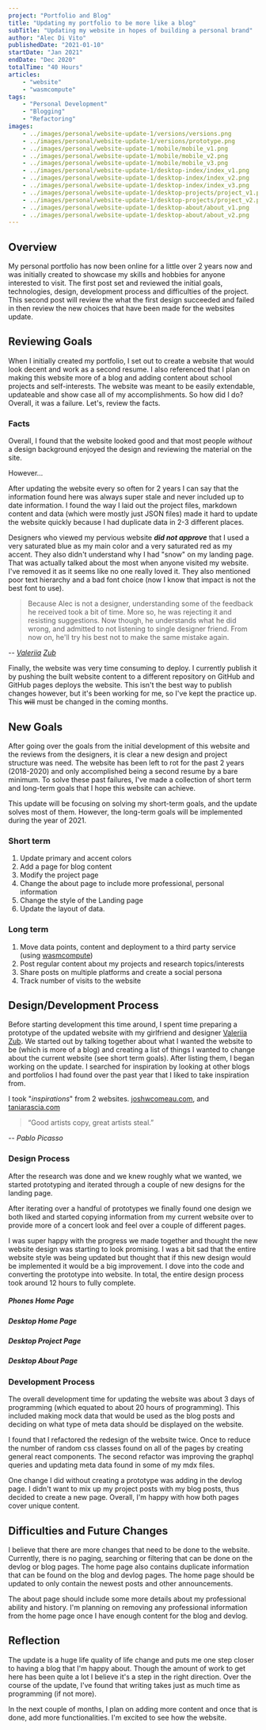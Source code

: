 ```yaml
---
project: "Portfolio and Blog"
title: "Updating my portfolio to be more like a blog"
subTitle: "Updating my website in hopes of building a personal brand"
author: "Alec Di Vito"
publishedDate: "2021-01-10"
startDate: "Jan 2021"
endDate: "Dec 2020"
totalTime: "40 Hours"
articles:
    - "website"
    - "wasmcompute"
tags:
    - "Personal Development"
    - "Blogging"
    - "Refactoring"
images:
    - ../images/personal/website-update-1/versions/versions.png
    - ../images/personal/website-update-1/versions/prototype.png
    - ../images/personal/website-update-1/mobile/mobile_v1.png
    - ../images/personal/website-update-1/mobile/mobile_v2.png
    - ../images/personal/website-update-1/mobile/mobile_v3.png
    - ../images/personal/website-update-1/desktop-index/index_v1.png
    - ../images/personal/website-update-1/desktop-index/index_v2.png
    - ../images/personal/website-update-1/desktop-index/index_v3.png
    - ../images/personal/website-update-1/desktop-projects/project_v1.png
    - ../images/personal/website-update-1/desktop-projects/project_v2.png
    - ../images/personal/website-update-1/desktop-about/about_v1.png
    - ../images/personal/website-update-1/desktop-about/about_v2.png
---
```


## Overview

My personal portfolio has now been online for a little over 2 years now
and was initially created to showcase my skills and hobbies for anyone
interested to visit. The first post set and reviewed the initial goals,
technologies, design, development process and difficulties of the
project. This second post will review the what the first design
succeeded and failed in then review the new choices that have been made
for the websites update.

## Reviewing Goals

When I initially created my portfolio, I set out to create a website
that would look decent and work as a second resume. I also referenced
that I plan on making this website more of a blog and adding content
about school projects and self-interests. The website was meant to be
easily extendable, updateable and show case all of my accomplishments.
So how did I do? Overall, it was a failure. Let's, review the facts.

### Facts

Overall, I found that the website looked good and that most people
*without* a design background enjoyed the design and reviewing the
material on the site.

However...

After updating the website every so often for 2 years I can say that the
information found here was always super stale and never included up to
date information. I found the way I laid out the project files, markdown
content and data (which were mostly just JSON files) made it hard to
update the website quickly because I had duplicate data in 2-3 different
places.

Designers who viewed my pervious website ***did not approve*** that I
used a very saturated blue as my main color and a very saturated red as
my accent. They also didn't understand why I had "snow" on my landing
page. That was actually talked about the most when anyone visited my
website. I've removed it as it seems like no one really loved it. They
also mentioned poor text hierarchy and a bad font choice (now I
know that impact is not the best font to use).

> Because Alec is not a designer, understanding some of the feedback he received took a
> bit of time. More so, he was rejecting it and resisting suggestions.
> Now though, he understands what he did wrong, and admitted to not listening to
> single designer friend. From now on, he'll try his best not to make the same mistake again.
<div>-- <cite><a href="https://www.linkedin.com/in/val-z/">Valeriia</a> <a href="https://www.val-z.com/">Zub</a></cite></div>
 
Finally, the website was very time consuming to deploy. I currently
publish it by pushing the built website content to a different
repository on GitHub and GitHub pages deploys the website. This isn't
the best way to publish changes however, but it's been working for me,
so I've kept the practice up. This ~~will~~ must be changed in the
coming months.

## New Goals

After going over the goals from the initial development of this website
and the reviews from the designers, it is clear a new design and project
structure was need. The website has been left to rot for the past 2
years (2018-2020) and only accomplished being a second resume by a bare
minimum. To solve these past failures, I've made a collection of short
term and long-term goals that I hope this website can achieve.

This update will be focusing on solving my short-term goals, and the
update solves most of them. However, the long-term goals will be
implemented during the year of 2021.

### Short term

1.  Update primary and accent colors
2.  Add a page for blog content
3.  Modify the project page
4.  Change the about page to include more professional, personal information
5.  Change the style of the Landing page
6.  Update the layout of data.

### Long term

1.  Move data points, content and deployment to a third party service (using [wasmcompute](http://wasmcompute.com/))
2.  Post regular content about my projects and research topics/interests
3.  Share posts on multiple platforms and create a social persona
4.  Track number of visits to the website

## Design/Development Process

Before starting development this time around, I spent time preparing a
prototype of the updated website with my girlfriend and designer
[Valeriia](https://www.linkedin.com/in/val-z/)
[Zub](https://www.val-z.com/). We started out by talking together about
what I wanted the website to be (which is more of a blog) and creating a
list of things I wanted to change about the current website (see short
term goals). After listing them, I began working on the update. I
searched for inspiration by looking at other blogs and portfolios I had
found over the past year that I liked to take inspiration from.

I took "*inspirations*" from 2 websites. [joshwcomeau.com](https://www.joshwcomeau.com/), and [taniarascia.com](https://www.taniarascia.com/)

>  “Good artists copy, great artists steal.”
<div>-- <cite>Pablo Picasso</cite></div>

### Design Process

After the research was done and we knew roughly what we wanted, we
started prototyping and iterated through a couple of new designs for the
landing page.

<span>
<props.images.versions alt="Different version of the landing page for alec divito" caption="All iterations made for this websites landing page" />
</span>

After iterating over a handful of prototypes we finally found one design
we both liked and started copying information from my current website
over to provide more of a concert look and feel over a couple of
different pages.

<span>
<props.images.prototype alt="Prototype showing off how the application would look" caption="Prototype showing off design" />
</span>

I was super happy with the progress we made together and thought the new
website design was starting to look promising. I was a bit sad that the
entire website style was being updated but thought that if this new
design would be implemented it would be a big improvement. I dove into
the code and converting the prototype into website. In total, the entire
design process took around 12 hours to fully complete.

##### Phones Home Page

<div class="grid grid--3">
    <props.images.mobile_v1 alt="first version of alec divitos portfolio mobile index page" caption="first version" />
    <props.images.mobile_v2 alt="second version of alec divitos portfolio mobile index page" caption="second version" />
    <props.images.mobile_v3 alt="third version of alec divitos portfolio mobile index page" caption="third version" />
</div>

##### Desktop Home Page

<div class="grid grid--2">
    <props.images.index_v2 alt="second version of alec divitos portfolio desktop index page" caption="second version" />
    <props.images.index_v3 alt="third version of alec divitos portfolio desktop index page" caption="third version" />
</div>

##### Desktop Project Page

<div class="grid grid--2">
    <props.images.project_v1 alt="second version of alec divitos portfolio desktop projects page" caption="first version" />
    <props.images.project_v2 alt="third version of alec divitos portfolio desktop projects page" caption="second version" />
</div>

##### Desktop About Page

<div class="grid grid--2">
    <props.images.about_v1 alt="second version of alec divitos portfolio desktop about page" caption="first version" />
    <props.images.about_v2 alt="third version of alec divitos portfolio desktop about page" caption="second version" />
</div>

### Development Process

The overall development time for updating the website was about 3 days
of programming (which equated to about 20 hours of programming). This
included making mock data that would be used as the blog posts and
deciding on what type of meta data should be displayed on the website.

I found that I refactored the redesign of the website twice. Once to
reduce the number of random css classes found on all of the pages by
creating general react components. The second refactor was improving the
graphql queries and updating meta data found in some of my mdx files.

One change I did without creating a prototype was adding in the devlog
page. I didn't want to mix up my project posts with my blog posts, thus
decided to create a new page. Overall, I'm happy with how both pages
cover unique content.

## Difficulties and Future Changes

I believe that there are more changes that need to be done to the
website. Currently, there is no paging, searching or filtering that can
be done on the devlog or blog pages. The home page also contains
duplicate information that can be found on the blog and devlog pages.
The home page should be updated to only contain the newest posts and
other announcements.

The about page should include some more details about my professional
ability and history. I'm planning on removing any professional
information from the home page once I have enough content for the blog
and devlog.

## Reflection

The update is a huge life quality of life change and puts me one step
closer to having a blog that I'm happy about. Though the amount of work
to get here has been quite a lot I believe it's a step in the right
direction. Over the course of the update, I've found that writing takes
just as much time as programming (if not more).

In the next couple of months, I plan on adding more content and once
that is done, add more functionalities. I'm excited to see how the
website.

